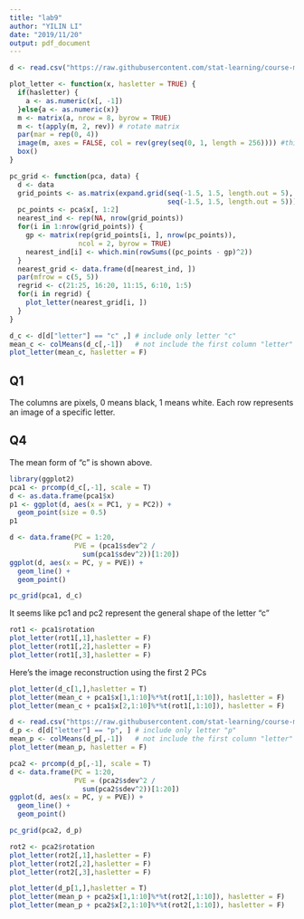 ```yaml
---
title: "lab9"
author: "YILIN LI"
date: "2019/11/20"
output: pdf_document
---
```


```r
d <- read.csv("https://raw.githubusercontent.com/stat-learning/course-materials/master/data/handwritten.csv")

plot_letter <- function(x, hasletter = TRUE) {
  if(hasletter) {
    a <- as.numeric(x[, -1])
  }else{a <- as.numeric(x)}
  m <- matrix(a, nrow = 8, byrow = TRUE)
  m <- t(apply(m, 2, rev)) # rotate matrix
  par(mar = rep(0, 4))
  image(m, axes = FALSE, col = rev(grey(seq(0, 1, length = 256)))) #this should be a divergent palette
  box()
}

pc_grid <- function(pca, data) {
  d <- data
  grid_points <- as.matrix(expand.grid(seq(-1.5, 1.5, length.out = 5), 
                                       seq(-1.5, 1.5, length.out = 5)))
  pc_points <- pca$x[, 1:2]
  nearest_ind <- rep(NA, nrow(grid_points))
  for(i in 1:nrow(grid_points)) {
    gp <- matrix(rep(grid_points[i, ], nrow(pc_points)), 
                 ncol = 2, byrow = TRUE)
    nearest_ind[i] <- which.min(rowSums((pc_points - gp)^2))
  }
  nearest_grid <- data.frame(d[nearest_ind, ])
  par(mfrow = c(5, 5))
  regrid <- c(21:25, 16:20, 11:15, 6:10, 1:5)
  for(i in regrid) {
    plot_letter(nearest_grid[i, ])
  }
}

d_c <- d[d["letter"] == "c" ,] # include only letter "c"
mean_c <- colMeans(d_c[,-1])   # not include the first column "letter"
plot_letter(mean_c, hasletter = F)

```

## Q1
The columns are pixels, 0 means black, 1 means white. 
Each row represents an image of a specific letter. 

## Q4 
The mean form of "c" is shown above.

```r
library(ggplot2)
pca1 <- prcomp(d_c[,-1], scale = T)
d <- as.data.frame(pca1$x)
p1 <- ggplot(d, aes(x = PC1, y = PC2)) +
  geom_point(size = 0.5) 
p1
```

```r
d <- data.frame(PC = 1:20,
                PVE = (pca1$sdev^2 /
                  sum(pca1$sdev^2))[1:20])
ggplot(d, aes(x = PC, y = PVE)) +
  geom_line() + 
  geom_point()
```
```r
pc_grid(pca1, d_c)
```

It seems like pc1 and pc2 represent the general shape of the letter "c"



```r
rot1 <- pca1$rotation
plot_letter(rot1[,1],hasletter = F)
plot_letter(rot1[,2],hasletter = F)
plot_letter(rot1[,3],hasletter = F)
```


Here's the image reconstruction using the first 2 PCs
```r
plot_letter(d_c[1,],hasletter = T)
plot_letter(mean_c + pca1$x[1,1:10]%*%t(rot1[,1:10]), hasletter = F)
plot_letter(mean_c + pca1$x[2,1:10]%*%t(rot1[,1:10]), hasletter = F)
```

```r
d <- read.csv("https://raw.githubusercontent.com/stat-learning/course-materials/master/data/handwritten.csv")
d_p <- d[d["letter"] == "p", ] # include only letter "p"
mean_p <- colMeans(d_p[,-1])   # not include the first column "letter"
plot_letter(mean_p, hasletter = F)

pca2 <- prcomp(d_p[,-1], scale = T)
d <- data.frame(PC = 1:20,
                PVE = (pca2$sdev^2 /
                  sum(pca2$sdev^2))[1:20])
ggplot(d, aes(x = PC, y = PVE)) +
  geom_line() + 
  geom_point()

pc_grid(pca2, d_p)
```

```r
rot2 <- pca2$rotation
plot_letter(rot2[,1],hasletter = F)
plot_letter(rot2[,2],hasletter = F)
plot_letter(rot2[,3],hasletter = F)
```

```r
plot_letter(d_p[1,],hasletter = T)
plot_letter(mean_p + pca2$x[1,1:10]%*%t(rot2[,1:10]), hasletter = F)
plot_letter(mean_p + pca2$x[2,1:10]%*%t(rot2[,1:10]), hasletter = F)
```